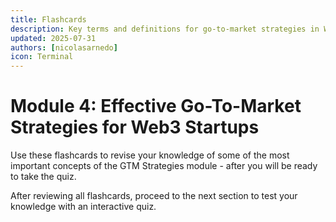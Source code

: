 ```yaml
---
title: Flashcards
description: Key terms and definitions for go-to-market strategies in Web3
updated: 2025-07-31
authors: [nicolasarnedo]
icon: Terminal
---
```



# Module 4: Effective Go-To-Market Strategies for Web3 Startups

Use these flashcards to revise your knowledge of some of the most important concepts of the GTM Strategies module - after you will be ready to take the quiz.

<Flashcard flashcardSetId="go-to-market" quizUrl="/codebase-entrepreneur-academy/go-to-market/04-gtm-strategies/08-quiz" />

<div className="mt-8 p-4 border border-border rounded-lg bg-muted/30">
    <p className="text-sm text-muted-foreground flex items-center gap-2">
        <HelpCircle className="h-4 w-4" />
        <span>After reviewing all flashcards, proceed to the next section to test your knowledge with an interactive quiz.</span>
    </p>
</div>
